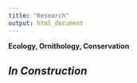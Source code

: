 ```yaml
---
title: "Research"
output: html_document
---
```


**Ecology, Ornithology, Conservation**

## *In Construction*

